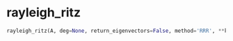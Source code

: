 # rayleigh_ritz { #lanczos.rayleigh_ritz }

```python
rayleigh_ritz(A, deg=None, return_eigenvectors=False, method='RRR', **kwargs)
```

